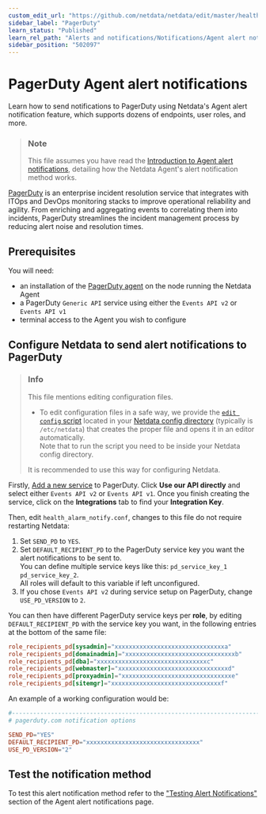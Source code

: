 ```yaml
---
custom_edit_url: "https://github.com/netdata/netdata/edit/master/health/notifications/pagerduty/README.md"
sidebar_label: "PagerDuty"
learn_status: "Published"
learn_rel_path: "Alerts and notifications/Notifications/Agent alert notifications"
sidebar_position: "502097"
---
```

# PagerDuty Agent alert notifications

Learn how to send notifications to PagerDuty using Netdata's Agent alert notification feature, which supports dozens of endpoints, user roles, and more.

> ### Note
>
> This file assumes you have read the [Introduction to Agent alert notifications](/docs/alerts-and-notifications/notifications/agent-alert-notifications), detailing how the Netdata Agent's alert notification method works.

[PagerDuty](https://www.pagerduty.com/company/) is an enterprise incident resolution service that integrates with ITOps
and DevOps monitoring stacks to improve operational reliability and agility. From enriching and aggregating events to
correlating them into incidents, PagerDuty streamlines the incident management process by reducing alert noise and
resolution times.

## Prerequisites

You will need:

- an installation of the [PagerDuty agent](https://www.pagerduty.com/docs/guides/agent-install-guide/) on the node running the Netdata Agent
- a PagerDuty `Generic API` service using either the `Events API v2` or `Events API v1`
- terminal access to the Agent you wish to configure

## Configure Netdata to send alert notifications to PagerDuty

> ### Info
>
> This file mentions editing configuration files.  
>
> - To edit configuration files in a safe way, we provide the [`edit config` script](/docs/getting-started/manage-and-configure/configuration#use-edit-config-to-edit-configuration-files) located in your [Netdata config directory](/docs/getting-started/manage-and-configure/configuration#the-netdata-config-directory) (typically is `/etc/netdata`) that creates the proper file and opens it in an editor automatically.  
> Note that to run the script you need to be inside your Netdata config directory.
>
> It is recommended to use this way for configuring Netdata.

Firstly, [Add a new service](https://support.pagerduty.com/docs/services-and-integrations#section-configuring-services-and-integrations)
to PagerDuty. Click **Use our API directly** and select either `Events API v2` or `Events API v1`. Once you finish
creating the service, click on the **Integrations** tab to find your **Integration Key**.

Then, edit `health_alarm_notify.conf`, changes to this file do not require restarting Netdata:

1. Set `SEND_PD` to `YES`.
2. Set `DEFAULT_RECIPIENT_PD` to the PagerDuty service key you want the alert notifications to be sent to.  
   You can define multiple service keys like this: `pd_service_key_1 pd_service_key_2`.  
   All roles will default to this variable if left unconfigured.
3. If you chose `Events API v2` during service setup on PagerDuty, change `USE_PD_VERSION` to `2`.

You can then have different PagerDuty service keys per **role**, by editing `DEFAULT_RECIPIENT_PD` with the service key you want, in the following entries at the bottom of the same file:

```conf
role_recipients_pd[sysadmin]="xxxxxxxxxxxxxxxxxxxxxxxxxxxxxxxa"
role_recipients_pd[domainadmin]="xxxxxxxxxxxxxxxxxxxxxxxxxxxxxxxb"
role_recipients_pd[dba]="xxxxxxxxxxxxxxxxxxxxxxxxxxxxxxxc"
role_recipients_pd[webmaster]="xxxxxxxxxxxxxxxxxxxxxxxxxxxxxxxd"
role_recipients_pd[proxyadmin]="xxxxxxxxxxxxxxxxxxxxxxxxxxxxxxxe"
role_recipients_pd[sitemgr]="xxxxxxxxxxxxxxxxxxxxxxxxxxxxxxxf"
```

An example of a working configuration would be:

```conf
#------------------------------------------------------------------------------
# pagerduty.com notification options

SEND_PD="YES"
DEFAULT_RECIPIENT_PD="xxxxxxxxxxxxxxxxxxxxxxxxxxxxxxxx"
USE_PD_VERSION="2"
```

## Test the notification method

To test this alert notification method refer to the ["Testing Alert Notifications"](/docs/alerts-and-notifications/notifications/agent-alert-notifications#testing-alert-notifications) section of the Agent alert notifications page.
